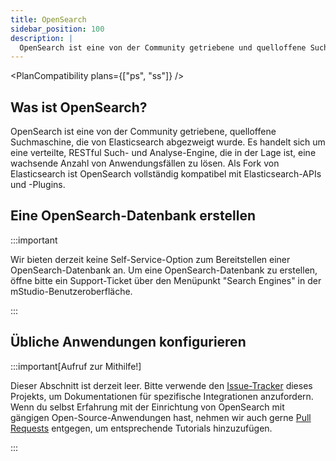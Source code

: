 ```yaml
---
title: OpenSearch
sidebar_position: 100
description: |
  OpenSearch ist eine von der Community getriebene und quelloffene Suchmaschine, die von Elasticsearch abgezweigt wurde.
---
```



<PlanCompatibility plans={["ps", "ss"]} />

## Was ist OpenSearch?

OpenSearch ist eine von der Community getriebene, quelloffene Suchmaschine, die von Elasticsearch abgezweigt wurde. Es handelt sich um eine verteilte, RESTful Such- und Analyse-Engine, die in der Lage ist, eine wachsende Anzahl von Anwendungsfällen zu lösen. Als Fork von Elasticsearch ist OpenSearch vollständig kompatibel mit Elasticsearch-APIs und -Plugins.

## Eine OpenSearch-Datenbank erstellen

:::important

Wir bieten derzeit keine Self-Service-Option zum Bereitstellen einer OpenSearch-Datenbank an. Um eine OpenSearch-Datenbank zu erstellen, öffne bitte ein Support-Ticket über den Menüpunkt "Search Engines" in der mStudio-Benutzeroberfläche.

:::

## Übliche Anwendungen konfigurieren

:::important[Aufruf zur Mithilfe!]

Dieser Abschnitt ist derzeit leer. Bitte verwende den [Issue-Tracker](https://github.com/mittwald/developer-portal/issues) dieses Projekts, um Dokumentationen für spezifische Integrationen anzufordern. Wenn du selbst Erfahrung mit der Einrichtung von OpenSearch mit gängigen Open-Source-Anwendungen hast, nehmen wir auch gerne [Pull Requests](https://github.com/mittwald/developer-portal) entgegen, um entsprechende Tutorials hinzuzufügen.

:::